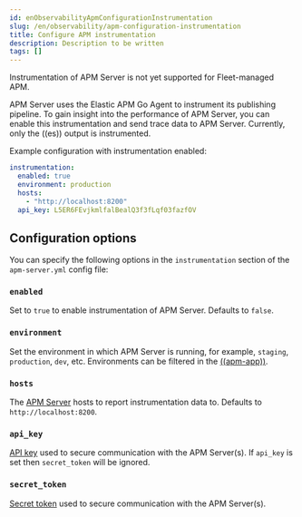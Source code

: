 ```yaml
---
id: enObservabilityApmConfigurationInstrumentation
slug: /en/observability/apm-configuration-instrumentation
title: Configure APM instrumentation
description: Description to be written
tags: []
---
```



<div id="apm-configuration-instrumentation"></div>

<ApmSupportOverview binary={true} fleet={false}>
  Instrumentation of APM Server is not yet supported for Fleet-managed APM.
</ApmSupportOverview>

APM Server uses the Elastic APM Go Agent to instrument its publishing pipeline.
To gain insight into the performance of APM Server, you can enable this instrumentation and send trace data to APM Server.
Currently, only the ((es)) output is instrumented.

Example configuration with instrumentation enabled:

```yaml
instrumentation:
  enabled: true
  environment: production
  hosts:
    - "http://localhost:8200"
  api_key: L5ER6FEvjkmlfalBealQ3f3fLqf03fazfOV
```

<div id="configuration_options"></div>

## Configuration options

You can specify the following options in the `instrumentation` section of the `apm-server.yml` config file:

<div id="`enabled`"></div>

### `enabled`

Set to `true` to enable instrumentation of APM Server.
Defaults to `false`.

<div id="`environment`"></div>

### `environment`

Set the environment in which APM Server is running, for example, `staging`, `production`, `dev`, etc.
Environments can be filtered in the [((apm-app))](((kibana-ref))/xpack-apm.html).

<div id="`hosts`"></div>

### `hosts`

The [APM Server](((observability-guide))/apm-getting-started-apm-server.html) hosts to report instrumentation data to.
Defaults to `http://localhost:8200`.

<div id="`api_key`"></div>

### `api_key`

[API key](((observability-guide))/apm-api-key.html) used to secure communication with the APM Server(s).
If `api_key` is set then `secret_token` will be ignored.

<div id="`secret_token`"></div>

### `secret_token`

[Secret token](((observability-guide))/apm-secret-token.html) used to secure communication with the APM Server(s).
